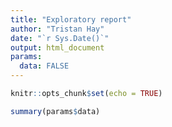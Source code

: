 ```yaml
---
title: "Exploratory report"
author: "Tristan Hay"
date: "`r Sys.Date()`"
output: html_document
params:
  data: FALSE
---
```


```r
knitr::opts_chunk$set(echo = TRUE)
```

```r
summary(params$data)
```
